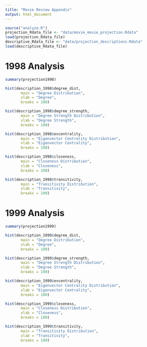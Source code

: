 ```yaml
---
title: "Movie Review Appendix"
output: html_document
---
```


```r
source("analyze.R")
projection_Rdata_file <- "data/movie_movie_projection.Rdata"
load(projection_Rdata_file)
descriptive_Rdata_file <- "data/projection_descriptions.Rdata"
load(descriptive_Rdata_file)
```

# 1998 Analysis

```r
summary(projection1998)
```

```r
hist(description_1998$degree_dist,
       main = "Degree Distribution",
       xlab = "Degree",
       breaks = 100)
```

```r
hist(description_1998$degree_strength,
       main = "Degree Strength Distribution",
       xlab = "Degree Strength",
       breaks = 100)
```

```r
hist(description_1998$evcentrality,
       main = "Eigenvector Centrality Distribution",
       xlab = "Eigenvector Centrality",
       breaks = 100)
```

```r
hist(description_1998$closeness,
       main = "Closeness Distribution",
       xlab = "Closeness",
       breaks = 100)
```

```r
hist(description_1998$transitivity,
       main = "Transitivity Distribution",
       xlab = "Transitivity",
       breaks = 100)
```

# 1999 Analysis

```r
summary(projection1999)
```

```r
hist(description_1999$degree_dist,
       main = "Degree Distribution",
       xlab = "Degree",
       breaks = 100)
```

```r
hist(description_1999$degree_strength,
       main = "Degree Strength Distribution",
       xlab = "Degree Strength",
       breaks = 100)
```

```r
hist(description_1999$evcentrality,
       main = "Eigenvector Centrality Distribution",
       xlab = "Eigenvector Centrality",
       breaks = 100)
```

```r
hist(description_1999$closeness,
       main = "Closeness Distribution",
       xlab = "Closeness",
       breaks = 100)
```

```r
hist(description_1999$transitivity,
       main = "Transitivity Distribution",
       xlab = "Transitivity",
       breaks = 100)
```